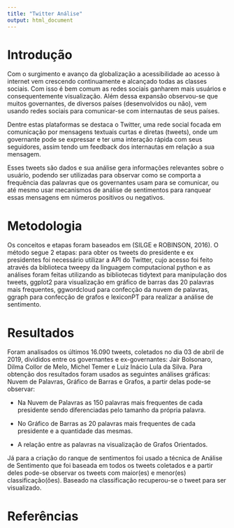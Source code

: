 ```yaml
---
title: "Twitter Análise"
output: html_document
---
```


# Introdução

Com o surgimento e avanço da globalização a acessibilidade ao acesso à internet vem crescendo continuamente e alcançado todas as classes sociais. Com isso é bem comum as
redes sociais ganharem mais usuários e consequentemente visualização. Além dessa expansão observou-se que muitos governantes, de diversos países (desenvolvidos ou não), vem usando redes sociais para comunicar-se com internautas de seus países.

Dentre estas plataformas se destaca o Twitter, uma rede social focada em comunicação por mensagens textuais curtas e diretas (tweets), onde um governante pode se expressar e ter uma interação rápida com seus seguidores, assim tendo um feedback dos internautas em relação a sua mensagem.

Esses tweets são dados e sua análise gera informações relevantes sobre o usuário, podendo ser utilizadas para observar como se comporta a frequência das palavras que os governantes usam para se comunicar, ou até mesmo usar mecanismos de análise de
sentimentos para ranquear essas mensagens em números positivos ou negativos.


# Metodologia

Os conceitos e etapas foram baseados em (SILGE e ROBINSON, 2016). O método segue 2 etapas: para obter os tweets do presidente e ex presidentes foi necessário utilizar a API do Twitter, cujo acesso foi feito através da biblioteca tweepy da linguagem computacional python e as análises foram feitas utilizando as bibliotecas tidytext para manipulação dos tweets, ggplot2 para visualização em gráfico de barras das 20 palavras mais frequentes, ggwordcloud para confecção da nuvem de palavras, ggraph para confecção de grafos e lexiconPT para realizar a análise de sentimento.


# Resultados

Foram analisados os últimos 16.090 tweets, coletados no dia 03 de abril de 2019, divididos entre os governantes e ex-governantes: Jair Bolsonaro, Dilma  Collor de Melo, Michel Temer e Luiz Inácio Lula da Silva. Para obtenção dos resultados foram usados as seguintes análises gráficas: Nuvem de Palavras, Gráfico de Barras e Grafos, a partir delas pode-se observar:

* Na Nuvem de Palavras as 150 palavras mais frequentes de cada presidente
sendo diferenciadas pelo tamanho da própria palavra.

* No Gráfico de Barras as 20 palavras mais frequentes de cada presidente e a
quantidade das mesmas.

* A relação entre as palavras na visualização de Grafos Orientados.

Já para a criação do ranque de sentimentos foi usado a técnica de Análise de Sentimento que foi baseada em todos os tweets coletados e a partir deles pode-se observar os tweets com maior(es) e menor(es) classificação(ões). Baseado na classificação recuperou-se o tweet para ser visualizado.


# Referências

